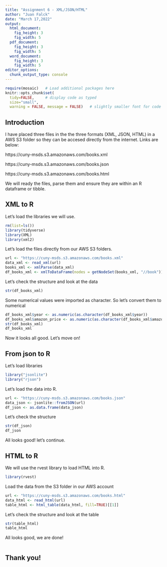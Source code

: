 ---
title: "Assignment 6 - XML/JSON/HTML"
author: "Juan Falck"
date: "March 17,2022"
output: 
  html_document:
    fig_height: 3
    fig_width: 5
  pdf_document:
    fig_height: 3
    fig_width: 5
  word_document:
    fig_height: 3
    fig_width: 5
editor_options: 
  chunk_output_type: console
---

```{r, setup, include=FALSE}
require(mosaic)   # Load additional packages here 
knitr::opts_chunk$set(
  tidy=FALSE,     # display code as typed
  size="small",
  warning = FALSE, message = FALSE)   # slightly smaller font for code
```

## Introduction
I have placed three files in the the three formats (XML, JSON, HTML) in a AWS S3 folder so they can be accesed directly from the internet.  Links are below:

https://cuny-msds.s3.amazonaws.com/books.xml

https://cuny-msds.s3.amazonaws.com/books.json

https://cuny-msds.s3.amazonaws.com/books.html

We will ready the files, parse them and ensure they are within an R dataframe or tibble.


## XML to R

Let's load the libraries we will use.

```{r}
rm(list=ls())
library(tidyverse)
library(XML)
library(xml2)
```

Let's load the files directly from our AWS S3 folders.

```{r}
url <- "https://cuny-msds.s3.amazonaws.com/books.xml"
data_xml <- read_xml(url)
books_xml <- xmlParse(data_xml)
df_books_xml <- xmlToDataFrame(nodes = getNodeSet(books_xml, "//book"))
```

Let's check the structure and look at the data

```{r}
str(df_books_xml)
```

Some numerical values were imported as character. So let's convert them to numerical

```{r}
df_books_xml$year <- as.numeric(as.character(df_books_xml$year))
df_books_xml$amazon_price <- as.numeric(as.character(df_books_xml$amazon_price))
str(df_books_xml)
df_books_xml
```

Now it looks all good. Let's move on!

## From json to R

Let's load libraries

```{r}
library("jsonlite")
library("rjson")
```

Let's load the data into R.

```{r}
url <- "https://cuny-msds.s3.amazonaws.com/books.json" 
data_json <- jsonlite::fromJSON(url)
df_json <- as.data.frame(data_json)
```

Let's check the structure

```{r}
str(df_json)
df_json
```

All looks good! let's continue.

## HTML to R

We will use the rvest library to load HTML into R.

```{r}
library(rvest)
```

Load the data from the S3 folder in our AWS account

```{r}
url <- "https://cuny-msds.s3.amazonaws.com/books.html"
data_html <- read_html(url)
table_html <- html_table(data_html, fill=TRUE)[[1]]
```


Let's check the structure and look at the table

```{r}
str(table_html)
table_html
```

All looks good, we are done!

```{r}
```


## Thank you!
